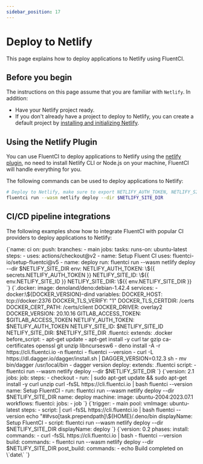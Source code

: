 ```yaml
---
sidebar_position: 17
---
```


# Deploy to Netlify

This page explains how to deploy applications to Netlify using FluentCI.

## Before you begin

The instructions on this page assume that you are familiar with `Netlify`. In addition:

- Have your Netlify project ready.
- If you don't already have a project to deploy to Netlify, you can create a default project by [installing and initializing Netlify](https://docs.netlify.com/get-started/).

## Using the Netlify Plugin

You can use FluentCI to deploy applications to Netlify using the [netlify plugin](https://github.com/fluent-ci-templates/netlify-pipeline), no need to install Netlify CLI or Node.js on your machine, FluentCI will handle everything for you.

The following commands can be used to deploy applications to Netlify:

```bash
# Deploy to Netlify, make sure to export NETLIFY_AUTH_TOKEN, NETLIFY_SITE_ID and NETLIFY_SITE_DIR
fluentci run --wasm netlify deploy --dir $NETLIFY_SITE_DIR
```

## CI/CD pipeline integrations

The following examples show how to integrate FluentCI with popular CI providers to deploy applications to Netlify:


<Tabs>
  <TabItem value="gha" label="Github Actions">
    <CodeBlock language="yaml" title="ci.yml">
      {`name: ci
on:
  push:
    branches:
      - main
jobs:
  tasks:
    runs-on: ubuntu-latest
    steps:
      - uses: actions/checkout@v2
      - name: Setup Fluent CI
        uses: fluentci-io/setup-fluentci@v5
      - name: deploy
        run: fluentci run --wasm netlify deploy --dir $NETLIFY_SITE_DIR
        env:
          NETLIFY_AUTH_TOKEN: \${{ secrets.NETLIFY_AUTH_TOKEN }}
          NETLIFY_SITE_ID: \${{ env.NETLIFY_SITE_ID }}
          NETLIFY_SITE_DIR: \${{ env.NETLIFY_SITE_DIR }}
        `}
    </CodeBlock>
  </TabItem>
  <TabItem value="gitlab" label="GitLab CI">
    <CodeBlock language="yaml" title=".gitlab-ci.yml">
      {`.docker:
  image: denoland/deno:debian-1.42.4
  services:
    - docker:\${DOCKER_VERSION}-dind
  variables:
    DOCKER_HOST: tcp://docker:2376
    DOCKER_TLS_VERIFY: "1"
    DOCKER_TLS_CERTDIR: /certs
    DOCKER_CERT_PATH: /certs/client
    DOCKER_DRIVER: overlay2
    DOCKER_VERSION: 20.10.16
    GITLAB_ACCESS_TOKEN: $GITLAB_ACCESS_TOKEN
    NETLIFY_AUTH_TOKEN: $NETLIFY_AUTH_TOKEN
    NETLIFY_SITE_ID: $NETLIFY_SITE_ID
    NETLIFY_SITE_DIR: $NETLIFY_SITE_DIR
.fluentci:
  extends: .docker
  before_script:
    - apt-get update
    - apt-get install -y curl tar gzip ca-certificates openssl git unzip libncursesw6
    - deno install -A -r https://cli.fluentci.io -n fluentci
    - fluentci --version
    - curl -L https://dl.dagger.io/dagger/install.sh | DAGGER_VERSION=0.12.3 sh
    - mv bin/dagger /usr/local/bin
    - dagger version
deploy:
  extends: .fluentci
  script:
    - fluentci run --wasm netlify deploy --dir $NETLIFY_SITE_DIR
`}

</CodeBlock>
</TabItem>
<TabItem value="circleci" label="Circle CI">
<CodeBlock language="yaml" title=".circleci/config.yml">
{`version: 2.1
jobs:
  job:
    steps:
      - checkout
      - run: |
          sudo apt-get update && sudo apt-get install -y curl unzip
          curl -fsSL https://cli.fluentci.io | bash
          fluentci --version
        name: Setup FluentCI
      - run: fluentci run --wasm netlify deploy --dir $NETLIFY_SITE_DIR
        name: deploy
    machine:
      image: ubuntu-2004:2023.07.1
workflows:
  fluentci:
    jobs:
      - job
      `}
</CodeBlock>
</TabItem>
<TabItem value="azure" label="Azure Pipelines">
<CodeBlock language="yaml" title="azure-pipelines.yml">
{`trigger:
  - main
pool:
  vmImage: ubuntu-latest
steps:
  - script: |
      curl -fsSL https://cli.fluentci.io | bash
      fluentci --version
      echo "##vso[task.prependpath]\${HOME}/.deno/bin
    displayName: Setup FluentCI
  - script: fluentci run --wasm netlify deploy --dir $NETLIFY_SITE_DIR
    displayName: deploy
    `}
</CodeBlock>
</TabItem>
<TabItem value="aws" label="AWS CodePipeline">
<CodeBlock language="yaml" title="buildspec.yml">
{`version: 0.2
phases:
  install:
    commands:
      - curl -fsSL https://cli.fluentci.io | bash
      - fluentci --version
  build:
    commands:
      - fluentci run --wasm netlify deploy --dir $NETLIFY_SITE_DIR
  post_build:
    commands:
      - echo Build completed on \`date\`
      `}
</CodeBlock>
</TabItem>
</Tabs>
